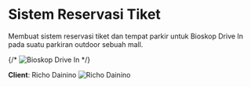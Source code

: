 # Sistem Reservasi Tiket 

Membuat sistem reservasi tiket dan tempat parkir untuk Bioskop Drive In pada suatu parkiran outdoor sebuah mall.

{/* ![Bioskop Drive In](/images/bioskop-drive-in.jpg) */}


**Client**: Richo Dainino
![Richo Dainino](./client/rd.png)